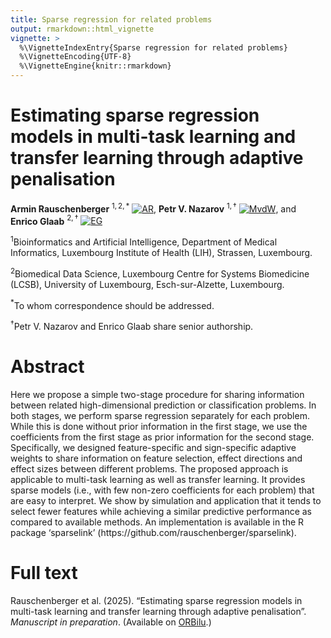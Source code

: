 ```yaml
---
title: Sparse regression for related problems
output: rmarkdown::html_vignette
vignette: >
  %\VignetteIndexEntry{Sparse regression for related problems}
  %\VignetteEncoding{UTF-8}
  %\VignetteEngine{knitr::rmarkdown}
---
```


# Estimating sparse regression models in multi-task learning and transfer learning through adaptive penalisation

**Armin Rauschenberger**$~^{1,2,*}$ [![AR](https://info.orcid.org/wp-content/uploads/2019/11/orcid_16x16.png)](https://orcid.org/0000-0001-6498-4801),
**Petr V. Nazarov**$~^{1,\dagger}$ [![MvdW](https://info.orcid.org/wp-content/uploads/2019/11/orcid_16x16.png)](https://orcid.org/0000-0003-3443-0298),
and **Enrico Glaab**$~^{2,\dagger}$ [![EG](https://info.orcid.org/wp-content/uploads/2019/11/orcid_16x16.png)](https://orcid.org/0000-0003-3977-7469)

$^1$Bioinformatics and Artificial Intelligence, Department of Medical Informatics, Luxembourg Institute of Health (LIH), Strassen, Luxembourg. 

$^2$Biomedical Data Science, Luxembourg Centre for Systems Biomedicine (LCSB), University of Luxembourg, Esch-sur-Alzette, Luxembourg.

$^{*}$To whom correspondence should be addressed.

$^{\dagger}$Petr V. Nazarov and Enrico Glaab share senior authorship.

# Abstract

Here we propose a simple two-stage procedure for sharing information between related high-dimensional prediction or classification problems. In both stages, we perform sparse regression separately for each problem. While this is done without prior information in the first stage, we use the coefficients from the first stage as prior information for the second stage. Specifically, we designed feature-specific and sign-specific adaptive weights to share information on feature selection, effect directions and effect sizes between different problems. The proposed approach is applicable to multi-task learning as well as transfer learning. It provides sparse models (i.e., with few non-zero coefficients for each problem) that are easy to interpret. We show by simulation and application that it tends to select fewer features while achieving a similar predictive performance as compared to available methods. An implementation is available in the R package 'sparselink' (https://github.com/rauschenberger/sparselink).

# Full text

Rauschenberger et al. (2025).
"Estimating sparse regression models in multi-task learning and transfer learning through adaptive penalisation".
*Manuscript in preparation*. (Available on [ORBilu](https://hdl.handle.net/10993/63425).)
